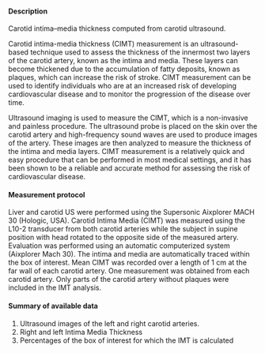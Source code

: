 #### Description

Carotid intima–media thickness computed from carotid ultrasound.

Carotid intima-media thickness (CIMT) measurement is an ultrasound-based technique used to assess the thickness of the innermost two layers of the carotid artery, known as the intima and media. These layers can become thickened due to the accumulation of fatty deposits, known as plaques, which can increase the risk of stroke. CIMT measurement can be used to identify individuals who are at an increased risk of developing cardiovascular disease and to monitor the progression of the disease over time.

Ultrasound imaging is used to measure the CIMT, which is a non-invasive and painless procedure. The ultrasound probe is placed on the skin over the carotid artery and high-frequency sound waves are used to produce images of the artery. These images are then analyzed to measure the thickness of the intima and media layers. CIMT measurement is a relatively quick and easy procedure that can be performed in most medical settings, and it has been shown to be a reliable and accurate method for assessing the risk of cardiovascular disease.

#### Measurement protocol

Liver and carotid US were performed using the Supersonic Aixplorer MACH 30 (Hologic, USA). Carotid Intima Media (CIMT) was measured using the L10-2 transducer from both carotid arteries while the subject in supine position with head rotated to the opposite side of the measured artery. Evaluation was performed using an automatic computerized system (Aixplorer Mach 30). The intima and media are automatically traced within the box of interest. Mean CIMT was recorded over a length of 1 cm at the far wall of each carotid artery. One measurement was obtained from each carotid artery. Only parts of the carotid artery without plaques were included in the IMT analysis.

#### Summary of available data

1. Ultrasound images of the left and right carotid arteries.
2. Right and left Intima Media Thickness
3. Percentages of the box of interest for which the IMT is calculated
